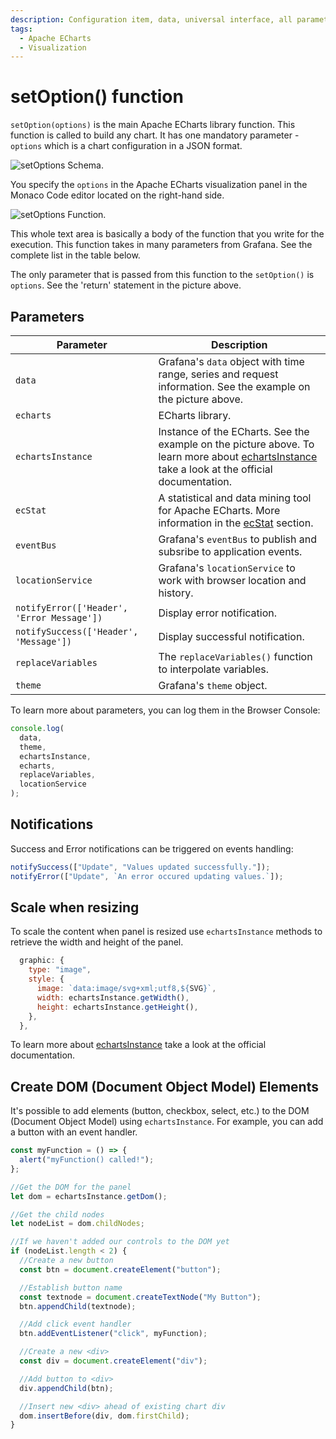 ```yaml
---
description: Configuration item, data, universal interface, all parameters and data can all be modified through `setOption()` function in the plugin's options.
tags:
  - Apache ECharts
  - Visualization
---
```



# setOption() function

`setOption(options)` is the main Apache ECharts library function. This function is called to build any chart. It has one mandatory parameter - `options` which is a chart configuration in a JSON format.

<Image
  title="setOptions Schema."
  src="/img/plugins/volkovlabs-echarts-panel/schema.png"
/>

You specify the `options` in the Apache ECharts visualization panel in the Monaco Code editor located on the right-hand side.

<Image
  title="setOptions Function."
  src="/img/plugins/volkovlabs-echarts-panel/function.png"
/>

This whole text area is basically a body of the function that you write for the execution. This function takes in many parameters from Grafana. See the complete list in the table below.

The only parameter that is passed from this function to the `setOption()` is `options`. See the 'return' statement in the picture above.

## Parameters

| Parameter                                  | Description                                                                                                                                                                                             |
| ------------------------------------------ | ------------------------------------------------------------------------------------------------------------------------------------------------------------------------------------------------------- |
| `data`                                     | Grafana's `data` object with time range, series and request information. See the example on the picture above.                                                                                          |
| `echarts`                                  | ECharts library.                                                                                                                                                                                        |
| `echartsInstance`                          | Instance of the ECharts. See the example on the picture above. To learn more about [echartsInstance](https://echarts.apache.org/en/api.html#echartsInstance) take a look at the official documentation. |
| `ecStat`                                   | A statistical and data mining tool for Apache ECharts. More information in the [ecStat](/plugins/volkovlabs-echarts-panel/tutorials/ecstat) section.                                                    |
| `eventBus`                                 | Grafana's `eventBus` to publish and subsribe to application events.                                                                                                                                     |
| `locationService`                          | Grafana's `locationService` to work with browser location and history.                                                                                                                                  |
| `notifyError(['Header', 'Error Message'])` | Display error notification.                                                                                                                                                                             |
| `notifySuccess(['Header', 'Message'])`     | Display successful notification.                                                                                                                                                                        |
| `replaceVariables`                         | The `replaceVariables()` function to interpolate variables.                                                                                                                                             |
| `theme`                                    | Grafana's `theme` object.                                                                                                                                                                               |

To learn more about parameters, you can log them in the Browser Console:

```javascript
console.log(
  data,
  theme,
  echartsInstance,
  echarts,
  replaceVariables,
  locationService
);
```

## Notifications

Success and Error notifications can be triggered on events handling:

```javascript
notifySuccess(["Update", "Values updated successfully."]);
notifyError(["Update", `An error occured updating values.`]);
```

## Scale when resizing

To scale the content when panel is resized use `echartsInstance` methods to retrieve the width and height of the panel.

```javascript
  graphic: {
    type: "image",
    style: {
      image: `data:image/svg+xml;utf8,${SVG}`,
      width: echartsInstance.getWidth(),
      height: echartsInstance.getHeight(),
    },
  },
```

To learn more about [echartsInstance](https://echarts.apache.org/en/api.html#echartsInstance) take a look at the official documentation.

## Create DOM (Document Object Model) Elements

It's possible to add elements (button, checkbox, select, etc.) to the DOM (Document Object Model) using `echartsInstance`. For example, you can add a button with an event handler.

```javascript
const myFunction = () => {
  alert("myFunction() called!");
};

//Get the DOM for the panel
let dom = echartsInstance.getDom();

//Get the child nodes
let nodeList = dom.childNodes;

//If we haven't added our controls to the DOM yet
if (nodeList.length < 2) {
  //Create a new button
  const btn = document.createElement("button");

  //Establish button name
  const textnode = document.createTextNode("My Button");
  btn.appendChild(textnode);

  //Add click event handler
  btn.addEventListener("click", myFunction);

  //Create a new <div>
  const div = document.createElement("div");

  //Add button to <div>
  div.appendChild(btn);

  //Insert new <div> ahead of existing chart div
  dom.insertBefore(div, dom.firstChild);
}
```
